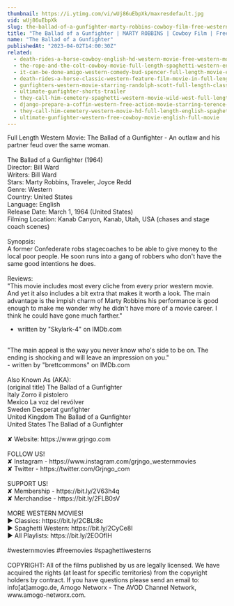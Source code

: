 ```yaml
---
thumbnail: https://i.ytimg.com/vi/wUj86uEbpXk/maxresdefault.jpg
vid: wUj86uEbpXk
slug: the-ballad-of-a-gunfighter-marty-robbins-cowboy-film-free-western-movie
title: "The Ballad of a Gunfighter | MARTY ROBBINS | Cowboy Film | Free Western Movie"
name: "The Ballad of a Gunfighter"
publishedAt: "2023-04-02T14:00:30Z"
related:
  - death-rides-a-horse-cowboy-english-hd-western-movie-free-western-movies
  - the-rope-and-the-colt-cowboy-movie-full-length-spaghetti-western-english-free-full-westerns
  - it-can-be-done-amigo-western-comedy-bud-spencer-full-length-movie-english-free-full-movies
  - death-rides-a-horse-classic-western-feature-film-movie-in-full-length-full-movies-for-free
  - gunfighters-western-movie-starring-randolph-scott-full-length-classic-feature-film-english
  - ultimate-gunfighter-shorts-trailer
  - they-call-him-cemetery-spaghetti-western-movie-wild-west-full-length-english
  - django-prepare-a-coffin-western-free-action-movie-starring-terence-hill-full-cowboy-film
  - they-call-him-cemetery-western-movie-hd-full-length-english-spaghetti-western
  - ultimate-gunfighter-western-free-cowboy-movie-english-full-movie
---
```


Full Length Western Movie: The Ballad of a Gunfighter - An outlaw and his partner feud over the same woman.<br />
<br />
The Ballad of a Gunfighter (1964)<br />
Director: Bill Ward<br />
Writers: Bill Ward<br />
Stars: Marty Robbins, Traveler, Joyce Redd<br />
Genre: Western<br />
Country: United States<br />
Language: English<br />
Release Date: March 1, 1964 (United States)<br />
Filming Location: Kanab Canyon, Kanab, Utah, USA (chases and stage coach scenes)<br />
<br />
Synopsis:<br />
A former Confederate robs stagecoaches to be able to give money to the local poor people. He soon runs into a gang of robbers who don't have the same good intentions he does.<br />
<br />
Reviews:<br />
"This movie includes most every cliche from every prior western movie. And yet it also includes a bit extra that makes it worth a look. The main advantage is the impish charm of Marty Robbins    his performance is good enough to make me wonder why he didn't have more of a movie career. I think he could have gone much farther."<br />
- written by "Skylark-4" on IMDb.com<br />
<br />
"The main appeal is the way you never know who's side to be on. The ending is shocking and will leave an impression on you."<br />
- written by "brettcommons" on IMDb.com<br />
<br />
Also Known As (AKA):<br />
(original title) The Ballad of a Gunfighter<br />
Italy Zorro il pistolero<br />
Mexico La voz del revólver<br />
Sweden Desperat gunfighter<br />
United Kingdom The Ballad of a Gunfighter<br />
United States The Ballad of a Gunfighter<br />
<br />
✘ Website: https://www.grjngo.com<br />
<br />
FOLLOW US!<br />
✘ Instagram - https://www.instagram.com/grjngo_westernmovies<br />
✘ Twitter - https://twitter.com/Grjngo_com<br />
<br />
SUPPORT US!<br />
✘ Membership - https://bit.ly/2V63h4q<br />
✘ Merchandise - https://bit.ly/2FLB0sV<br />
<br />
MORE WESTERN MOVIES! <br />
► Classics: https://bit.ly/2CBLt8c <br />
► Spaghetti Western: https://bit.ly/2CyCe8I <br />
► All Playlists: https://bit.ly/2EOOfIH <br />
<br />
#westernmovies #freemovies #spaghettiwesterns<br />
<br />
COPYRIGHT: All of the films published by us are legally licensed. We have acquired the rights (at least for specific territories) from the copyright holders by contract. If you have questions please send an email to: info[at]amogo.de, Amogo Networx - The AVOD Channel Network, www.amogo-networx.com.